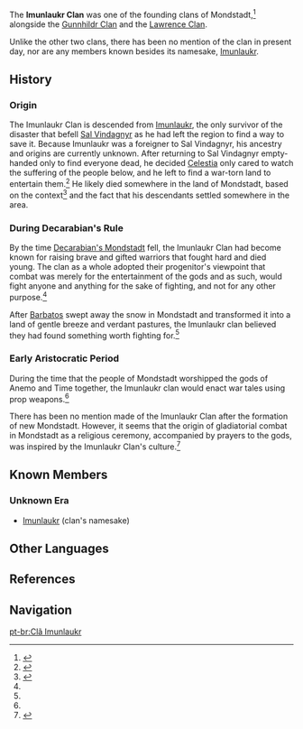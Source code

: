 {{Terminology Infobox
|title        = 
|image        = 
|type         = Families
|type2        = Mondstadt Clans
}}
The '''Imunlaukr Clan''' was one of the founding clans of Mondstadt,<ref name="Sac Greatsword">{{Ref/Weapon|Sacrificial Greatsword}}</ref> alongside the [[Gunnhildr Clan]] and the [[Lawrence Clan]].

Unlike the other two clans, there has been no mention of the clan in present day, nor are any members known besides its namesake, [[Imunlaukr]].

==History==
===Origin===
The Imunlaukr Clan is descended from [[Imunlaukr]], the only survivor of the disaster that befell [[Sal Vindagnyr]] as he had left the region to find a way to save it. Because Imunlaukr was a foreigner to Sal Vindagnyr, his ancestry and origins are currently unknown. After returning to Sal Vindagnyr empty-handed only to find everyone dead, he decided [[Celestia]] only cared to watch the suffering of the people below, and he left to find a war-torn land to entertain them.<ref>{{Ref/Weapon|Snow-Tombed Starsilver}}</ref> He likely died somewhere in the land of Mondstadt, based on the context<ref>{{Ref/Weapon|Blizzard Strayer}}</ref> and the fact that his descendants settled somewhere in the area.

===During Decarabian's Rule===
By the time [[Decarabian's Mondstadt]] fell, the Imunlaukr Clan had become known for raising brave and gifted warriors that fought hard and died young. The clan as a whole adopted their progenitor's viewpoint that combat was merely for the entertainment of the gods and as such, would fight anyone and anything for the sake of fighting, and not for any other purpose.<ref name="Sac Greatsword"/>

After [[Barbatos]] swept away the snow in Mondstadt and transformed it into a land of gentle breeze and verdant pastures, the Imunlaukr clan believed they had found something worth fighting for.<ref name="Sac Greatsword"/>

===Early Aristocratic Period===
During the time that the people of Mondstadt worshipped the gods of Anemo and Time together, the Imunlaukr clan would enact war tales using prop weapons.<ref name="Sac Greatsword"/>

There has been no mention made of the Imunlaukr Clan after the formation of new Mondstadt. However, it seems that the origin of gladiatorial combat in Mondstadt as a religious ceremony, accompanied by prayers to the gods, was inspired by the Imunlaukr Clan's culture.<ref>{{Ref/Weapon|Royal Greatsword}}</ref>

==Known Members==
===Unknown Era===
* [[Imunlaukr]] (clan's namesake)

==Other Languages==
{{Other Languages|default_hidden = 1
|en      = Imunlaukr Clan
|zhs     = 伊蒙洛卡一族
|zhs_rm  = Yīméngluòkǎ-yīzú
|zht     = 伊蒙洛卡一族
|zht_rm  = Yīméngluòkǎ-yīzú
|ja      = エーモンロカ{{Rubi|一|いち|族|ぞく}}
|ja_rm   = Eemonroka-ichizoku
|ko      = {{Not a typo|Imunlaukr}} {{tt|일족|一族}}
|ko_rm   = Imunlaukr Iljok
|es      = Clan Imunlaukr
|fr      = Clan Imunlaukr
|ru      = Клан Имунлаукр
|th      = ตระกูล Imunlaukr
|th_rm   = 
|vi      = Gia Tộc Imunlaukr
|de      = Imunlaukr-Klan
|id      = Klan Imunlaukr
|pt      = Clã Imunlaukr
}}

==References==
{{Reflist|2}}

==Navigation==
{{Faction Navbox}}

[[pt-br:Clã Imunlaukr]]